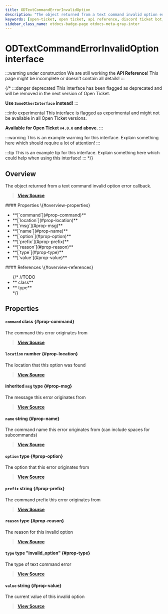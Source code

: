 ```yaml
---
title: ODTextCommandErrorInvalidOption
description: "The object returned from a text command invalid option error callback."
keywords: [open-ticket, open ticket, api reference, discord ticket bot, interface]
sidebar_class_name: otdocs-badge-page otdocs-meta-gray-inter
---
```

<head>
    <link rel="apple-touch-icon" href="/img/logo_vertical.png"/>
</head>

# ODTextCommandErrorInvalidOption <M color="gray">interface</M>

:::warning under construction
We are still working the **API Reference**! This page might be incomplete or doesn't contain all details!
:::

{/*
:::danger deprecated
This interface has been flagged as deprecated and will be removed in the next version of Open Ticket.

**Use `SomeOtherInterface` instead!**
:::

:::info experimental
This interface is flagged as experimental and might not be available in all Open Ticket versions.

**Available for Open Ticket `v4.0.0` and above.**
:::

:::warning
This is an example warning for this interface. Explain something here which should require a lot of attention!
:::

:::tip
This is an example tip for this interface. Explain something here which could help when using this interface!
:::
*/}

## Overview
The object returned from a text command invalid option error callback.

> [**View Source**](https://otgithub.dj-dj.be/tree/main/src/core/api/modules/client.ts#L1215)

<FlexHorizontal>
<div style={{width:"50%"}} className="otdocs-flex-mobile-width">
    #### Properties \{#overview-properties}
    <ul>
        <li>**[`command`](#prop-command)**</li>
        <li>**[`location`](#prop-location)**</li>
        <li>**[`msg`](#prop-msg)**</li>
        <li>**[`name`](#prop-name)**</li>
        <li>**[`option`](#prop-option)**</li>
        <li>**[`prefix`](#prop-prefix)**</li>
        <li>**[`reason`](#prop-reason)**</li>
        <li>**[`type`](#prop-type)**</li>
        <li>**[`value`](#prop-value)**</li>
    </ul>
</div>
<div style={{width:"50%"}} className="otdocs-flex-mobile-width">
    #### References \{#overview-references}
    <ul>
        {/*
        //TODO
        <li>**<code><ApiUrl url="class:ODId" label="api.ODId"/></code> <M color="purple">class</M>**</li>
        <li>**<code><ApiUrl url="type:ODExampleType" label="api.ODExampleType"/></code> <M color="brown">type</M>**</li>
        */}
    </ul>
</div>
</FlexHorizontal>

## Properties
<Divider></Divider>
#### `command` <M color="purple">class</M> <ApiBlock><ApiUrl url="class:ODTextCommand" label="api.ODTextCommand"/></ApiBlock> \{#prop-command}
The command this error originates from

> [**View Source**](https://otgithub.dj-dj.be/tree/main/src/core/api/modules/client.ts#L1218)

<Divider></Divider>
#### `location` <M color="green">number</M> <ApiBlock><ApiUrl url="js:number" label="number"/></ApiBlock> \{#prop-location}
The location that this option was found

> [**View Source**](https://otgithub.dj-dj.be/tree/main/src/core/api/modules/client.ts#L1226)

<Divider></Divider>
#### <C color="brown">inherited</C> `msg` <M color="brown">type</M> <ApiBlock><ApiUrl url="https://discord.js.org/docs/packages/discord.js/main/Message:Class" label="discord.Message"/></ApiBlock> \{#prop-msg}
The message this error originates from

> [**View Source**](https://otgithub.dj-dj.be/tree/main/src/core/api/modules/client.ts#L1170)

<Divider></Divider>
#### `name` <M color="blue">string</M> <ApiBlock><ApiUrl url="js:string" label="string"/></ApiBlock> \{#prop-name}
The command name this error originates from (can include spaces for subcommands)

> [**View Source**](https://otgithub.dj-dj.be/tree/main/src/core/api/modules/client.ts#L1222)

<Divider></Divider>
#### `option` <M color="brown">type</M> <ApiBlock><ApiUrl url="type:ODTextCommandBuilderOption" label="api.ODTextCommandBuilderOption"/></ApiBlock> \{#prop-option}
The option that this error originates from

> [**View Source**](https://otgithub.dj-dj.be/tree/main/src/core/api/modules/client.ts#L1224)

<Divider></Divider>
#### `prefix` <M color="blue">string</M> <ApiBlock><ApiUrl url="js:string" label="string"/></ApiBlock> \{#prop-prefix}
The command prefix this error originates from

> [**View Source**](https://otgithub.dj-dj.be/tree/main/src/core/api/modules/client.ts#L1220)

<Divider></Divider>
#### `reason` <M color="brown">type</M> <ApiBlock><ApiUrl url="type:ODTextCommandErrorInvalidOptionReason" label="api.ODTextCommandErrorInvalidOptionReason"/></ApiBlock> \{#prop-reason}
The reason for this invalid option

> [**View Source**](https://otgithub.dj-dj.be/tree/main/src/core/api/modules/client.ts#L1230)

<Divider></Divider>
#### `type` <M color="brown">type</M> <ApiBlock>"invalid_option"</ApiBlock> \{#prop-type}
The type of text command error

> [**View Source**](https://otgithub.dj-dj.be/tree/main/src/core/api/modules/client.ts#L1216)

<Divider></Divider>
#### `value` <M color="blue">string</M> <ApiBlock><ApiUrl url="js:string" label="string"/></ApiBlock> \{#prop-value}
The current value of this invalid option

> [**View Source**](https://otgithub.dj-dj.be/tree/main/src/core/api/modules/client.ts#L1228)

<Divider></Divider>
